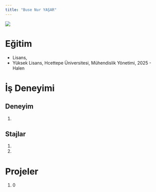 ```yaml
---
title: "Buse Nur YAŞAR"
---
```


![](/assets/images/vesikalik.jpeg){fig-align="center"}

# Eğitim

-   Lisans, 
-   Yüksek Lisans, Hcettepe Üniversitesi, Mühendislik Yönetimi, 2025 - Halen

# İş Deneyimi

## Deneyim

1.  

## Stajlar

1. 

2.  

# Projeler

1.  0
